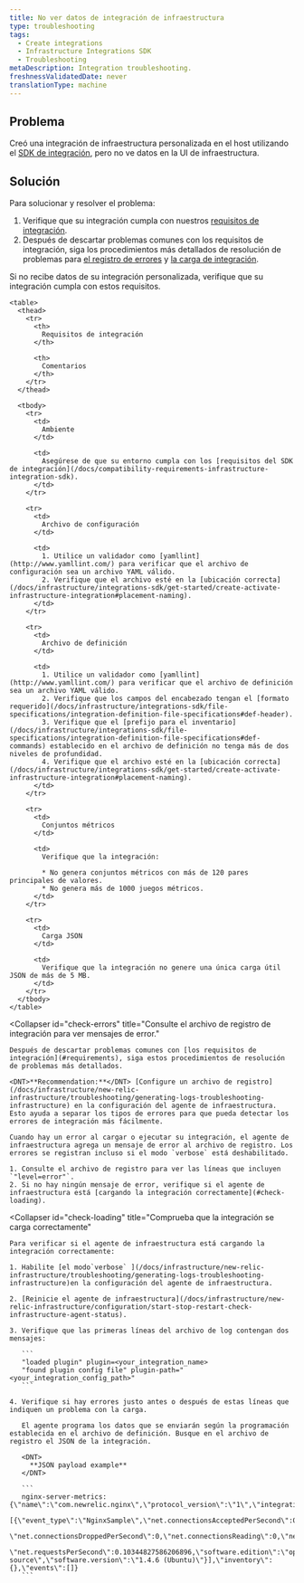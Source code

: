 ```yaml
---
title: No ver datos de integración de infraestructura
type: troubleshooting
tags:
  - Create integrations
  - Infrastructure Integrations SDK
  - Troubleshooting
metaDescription: Integration troubleshooting.
freshnessValidatedDate: never
translationType: machine
---
```


## Problema

Creó una integración de infraestructura personalizada en el host utilizando el [SDK de integración](/docs/integrations/integrations-sdk/getting-started/introduction-infrastructure-integrations-sdk), pero no ve datos en la UI de infraestructura.

## Solución

Para solucionar y resolver el problema:

1. Verifique que su integración cumpla con nuestros [requisitos de integración](#requirements).
2. Después de descartar problemas comunes con los requisitos de integración, siga los procedimientos más detallados de resolución de problemas para [el registro de errores](#check-errors) y [la carga de integración](#check-loading).

<CollapserGroup>
  <Collapser
    id="requirements"
    title="Solucionar problemas de requisitos de integración"
  >
    Si no recibe datos de su integración personalizada, verifique que su integración cumpla con estos requisitos.

    <table>
      <thead>
        <tr>
          <th>
            Requisitos de integración
          </th>

          <th>
            Comentarios
          </th>
        </tr>
      </thead>

      <tbody>
        <tr>
          <td>
            Ambiente
          </td>

          <td>
            Asegúrese de que su entorno cumpla con los [requisitos del SDK de integración](/docs/compatibility-requirements-infrastructure-integration-sdk).
          </td>
        </tr>

        <tr>
          <td>
            Archivo de configuración
          </td>

          <td>
            1. Utilice un validador como [yamllint](http://www.yamllint.com/) para verificar que el archivo de configuración sea un archivo YAML válido.
            2. Verifique que el archivo esté en la [ubicación correcta](/docs/infrastructure/integrations-sdk/get-started/create-activate-infrastructure-integration#placement-naming).
          </td>
        </tr>

        <tr>
          <td>
            Archivo de definición
          </td>

          <td>
            1. Utilice un validador como [yamllint](http://www.yamllint.com/) para verificar que el archivo de definición sea un archivo YAML válido.
            2. Verifique que los campos del encabezado tengan el [formato requerido](/docs/infrastructure/integrations-sdk/file-specifications/integration-definition-file-specifications#def-header).
            3. Verifique que el [prefijo para el inventario](/docs/infrastructure/integrations-sdk/file-specifications/integration-definition-file-specifications#def-commands) establecido en el archivo de definición no tenga más de dos niveles de profundidad.
            4. Verifique que el archivo esté en la [ubicación correcta](/docs/infrastructure/integrations-sdk/get-started/create-activate-infrastructure-integration#placement-naming).
          </td>
        </tr>

        <tr>
          <td>
            Conjuntos métricos
          </td>

          <td>
            Verifique que la integración:

            * No genera conjuntos métricos con más de 120 pares principales de valores.
            * No genera más de 1000 juegos métricos.
          </td>
        </tr>

        <tr>
          <td>
            Carga JSON
          </td>

          <td>
            Verifique que la integración no genere una única carga útil JSON de más de 5 MB.
          </td>
        </tr>
      </tbody>
    </table>
  </Collapser>

  <Collapser
    id="check-errors"
    title="Consulte el archivo de registro de integración para ver mensajes de error."
  >
    Después de descartar problemas comunes con [los requisitos de integración](#requirements), siga estos procedimientos de resolución de problemas más detallados.

    <DNT>**Recommendation:**</DNT> [Configure un archivo de registro](/docs/infrastructure/new-relic-infrastructure/troubleshooting/generating-logs-troubleshooting-infrastructure) en la configuración del agente de infraestructura. Esto ayuda a separar los tipos de errores para que pueda detectar los errores de integración más fácilmente.

    Cuando hay un error al cargar o ejecutar su integración, el agente de infraestructura agrega un mensaje de error al archivo de registro. Los errores se registran incluso si el modo `verbose` está deshabilitado.

    1. Consulte el archivo de registro para ver las líneas que incluyen `"level=error"`.
    2. Si no hay ningún mensaje de error, verifique si el agente de infraestructura está [cargando la integración correctamente](#check-loading).
  </Collapser>

  <Collapser
    id="check-loading"
    title="Comprueba que la integración se carga correctamente"
  >
    Para verificar si el agente de infraestructura está cargando la integración correctamente:

    1. Habilite [el modo`verbose` ](/docs/infrastructure/new-relic-infrastructure/troubleshooting/generating-logs-troubleshooting-infrastructure)en la configuración del agente de infraestructura.

    2. [Reinicie el agente de infraestructura](/docs/infrastructure/new-relic-infrastructure/configuration/start-stop-restart-check-infrastructure-agent-status).

    3. Verifique que las primeras líneas del archivo de log contengan dos mensajes:

       ```
       "loaded plugin" plugin=<your_integration_name>
       "found plugin config file" plugin-path="<your_integration_config_path>"
       ```

    4. Verifique si hay errores justo antes o después de estas líneas que indiquen un problema con la carga.

       El agente programa los datos que se enviarán según la programación establecida en el archivo de definición. Busque en el archivo de registro el JSON de la integración.

       <DNT>
         **JSON payload example**
       </DNT>

       ```
       nginx-server-metrics: {\"name\":\"com.newrelic.nginx\",\"protocol_version\":\"1\",\"integration_version\":\"0.5.0\",\"metrics\":
       [{\"event_type\":\"NginxSample\",\"net.connectionsAcceptedPerSecond\":0.10344827586206896,\"net.connectionsActive\":1,
       \"net.connectionsDroppedPerSecond\":0,\"net.connectionsReading\":0,\"net.connectionsWaiting\":0,\"net.connectionsWriting\":1,
       \"net.requestsPerSecond\":0.10344827586206896,\"software.edition\":\"open source\",\"software.version\":\"1.4.6 (Ubuntu)\"}],\"inventory\":{},\"events\":[]}
       ```
  </Collapser>
</CollapserGroup>
